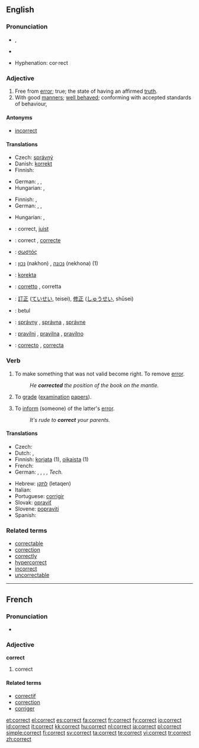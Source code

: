 ==English==

===Pronunciation===
* {{IPA|/kəˈɹɛkt/}}, {{SAMPA|/k@"rEkt/}}
* {{audio|en-us-correct.ogg|Audio (US)}}
*: {{rhymes|ɛkt}}
* Hyphenation: cor·rect

===Adjective===
{{en-adj}}

# Free from [[error]]; true; the state of having an affirmed [[truth]].
# With good [[manners]]; [[well behaved]]; conforming with accepted standards of behaviour,

====Antonyms====
* [[incorrect]]

====Translations====
{{trans-top|free from error}}
* Czech: [[správný]] {{m}}
* Danish: [[korrekt]]
* Finnish: {{t+|fi|oikea}}
{{trans-mid}}
* German: {{t+|de|korrekt}}, {{t+|de|richtig}}, {{t+|de|einwandfrei}}
* Hungarian: {{t|hu|hibátlan}}, {{t+|hu|helyes}}
{{trans-bottom}}

{{trans-top|with good manners}}
* Finnish: {{t-|fi|korrekti}}, {{t+|fi|asiallinen}}
* German: {{t+|de|einwandfrei}}, {{t+|de|ordnungsgemäß}}, {{t+|de|zutreffend}}
{{trans-mid}}
* Hungarian: {{t|hu|illő}}, {{t|hu|korrekt}}
{{trans-bottom}}

{{checktrans-top}}
* {{ttbc|Dutch}}: correct, [[juist]]
* {{ttbc|French}}: correct {{m}}, [[correcte]] {{f}}
* {{ttbc|Greek}}: [[σωστός]] {{m}}
* {{ttbc|Hebrew}}: [[נכון]] (nakhon) {{m}}, [[נכונה]] (nekhona) {{f}} (1)
* {{ttbc|Ido}}: [[korekta]]
{{checktrans-mid}}
* {{ttbc|Italian}}: [[corretto]] {{m}}, corretta {{f}}
* {{ttbc|Japanese}}: [[訂正]] ([[ていせい]], teisei), [[修正]] ([[しゅうせい]], shūsei)
* {{ttbc|Malaysian}}: betul
* {{ttbc|Slovak}}: [[správny]] {{m}}, [[správna]] {{f}}, [[správne]] {{n}}
* {{ttbc|Slovene}}: [[pravilni]] {{m}}, [[pravilna]] {{f}}, [[pravilno]] {{n}}
* {{ttbc|Spanish}}: [[correcto]] {{m}}, [[correcta]] {{f}}
{{checktrans-bottom}}

===Verb===
{{en-verb}}

# To make something that was not valid become right.  To remove [[error]].
#: ''He '''corrected''' the position of the book on the mantle.''
# {{by extension|transitive}} To [[grade]] ([[examination]] [[papers]]).
# {{transitive}} To [[inform]] (someone) of the latter's [[error]].
#: ''It's rude to '''correct''' your parents.''

====Translations====
{{trans-top|To make something that was not valid become right}}
* Czech: {{t-|cs|opravit}}
* Dutch: {{t+|nl|corrigeren}}, {{t+|nl|verbeteren}}
* Finnish: [[korjata]] (1), [[oikaista]] (1)
* French: {{t+|fr|corriger}}
* German: {{t+|de|ausbessern}}, {{t+|de|korrigieren}}, {{t+|de|richtigstellen}}, {{t+|de|berichtigen}}, {{t+|de|nachregeln}} ''Tech.''
{{trans-mid}}
* Hebrew: [[לתקן]] (letaqen)
* Italian: {{t+|it|correggere}}
* Portuguese: [[corrigir]]
* Slovak: [[opraviť]]
* Slovene: [[popraviti]]
* Spanish: {{t+|es|corregir}}
{{trans-bottom}}

===Related terms===
* [[correctable]]
* [[correction]]
* [[correctly]]
* [[hypercorrect]]
* [[incorrect]]
* [[uncorrectable]]

----

==French==

===Pronunciation===
* {{IPA|/kɔʁɛkt/}}

===Adjective===
'''correct'''

# correct

====Related terms====
* [[correctif]]
* [[correction]]
* [[corriger]]

[[et:correct]]
[[el:correct]]
[[es:correct]]
[[fa:correct]]
[[fr:correct]]
[[fy:correct]]
[[io:correct]]
[[id:correct]]
[[it:correct]]
[[kk:correct]]
[[hu:correct]]
[[nl:correct]]
[[ja:correct]]
[[pl:correct]]
[[simple:correct]]
[[fi:correct]]
[[sv:correct]]
[[ta:correct]]
[[te:correct]]
[[vi:correct]]
[[tr:correct]]
[[zh:correct]]